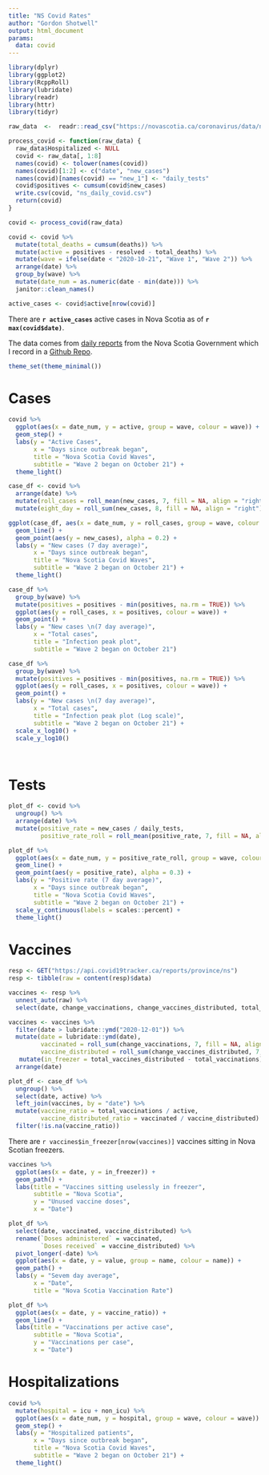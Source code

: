 ```yaml
---
title: "NS Covid Rates"
author: "Gordon Shotwell"
output: html_document
params:
  data: covid
---
```


```r
library(dplyr)
library(ggplot2)
library(RcppRoll)
library(lubridate)
library(readr)
library(httr)
library(tidyr)

raw_data  <-  readr::read_csv("https://novascotia.ca/coronavirus/data/ns-covid19-data.csv", skip = 1)

process_covid <- function(raw_data) {
  raw_data$Hospitalized <- NULL
  covid <- raw_data[, 1:8]
  names(covid) <- tolower(names(covid))
  names(covid)[1:2] <- c("date", "new_cases")
  names(covid)[names(covid) == "new_1"] <- "daily_tests"
  covid$positives <- cumsum(covid$new_cases)
  write.csv(covid, "ns_daily_covid.csv")
  return(covid)
}

covid <- process_covid(raw_data)

covid <- covid %>% 
  mutate(total_deaths = cumsum(deaths)) %>% 
  mutate(active = positives - resolved - total_deaths) %>% 
  mutate(wave = ifelse(date < "2020-10-21", "Wave 1", "Wave 2")) %>% 
  arrange(date) %>% 
  group_by(wave) %>% 
  mutate(date_num = as.numeric(date - min(date))) %>%
  janitor::clean_names()

active_cases <- covid$active[nrow(covid)]
```

There are **`r active_cases`** active cases in Nova Scotia as of **`r max(covid$date)`**.

The data comes from [daily reports](https://novascotia.ca/coronavirus/#cases) from the Nova Scotia Government which I record in a [Github Repo](https://github.com/GShotwell/ns_covid).

```r
theme_set(theme_minimal())
```

# Cases

```r

covid %>% 
  ggplot(aes(x = date_num, y = active, group = wave, colour = wave)) +
  geom_step() +
  labs(y = "Active Cases",
       x = "Days since outbreak began",
       title = "Nova Scotia Covid Waves",
       subtitle = "Wave 2 began on October 21") +
  theme_light()

case_df <- covid %>% 
  arrange(date) %>% 
  mutate(roll_cases = roll_mean(new_cases, 7, fill = NA, align = "right")) %>%
  mutate(eight_day = roll_sum(new_cases, 8, fill = NA, align = "right"))

ggplot(case_df, aes(x = date_num, y = roll_cases, group = wave, colour = wave)) +
  geom_line() +
  geom_point(aes(y = new_cases), alpha = 0.2) +
  labs(y = "New cases (7 day average)",
       x = "Days since outbreak began",
       title = "Nova Scotia Covid Waves",
       subtitle = "Wave 2 began on October 21") +
  theme_light() 

case_df %>% 
  group_by(wave) %>% 
  mutate(positives = positives - min(positives, na.rm = TRUE)) %>% 
  ggplot(aes(y = roll_cases, x = positives, colour = wave)) +
  geom_point() +
  labs(y = "New cases \n(7 day average)",
       x = "Total cases",
       title = "Infection peak plot",
       subtitle = "Wave 2 began on October 21")

case_df %>% 
  group_by(wave) %>% 
  mutate(positives = positives - min(positives, na.rm = TRUE)) %>% 
  ggplot(aes(y = roll_cases, x = positives, colour = wave)) +
  geom_point() +
  labs(y = "New cases \n(7 day average)",
       x = "Total cases",
       title = "Infection peak plot (Log scale)",
       subtitle = "Wave 2 began on October 21") +
  scale_x_log10() +
  scale_y_log10()
  



```


# Tests

```r

plot_df <- covid %>% 
  ungroup() %>% 
  arrange(date) %>% 
  mutate(positive_rate = new_cases / daily_tests,
         positive_rate_roll = roll_mean(positive_rate, 7, fill = NA, align = "right", na.rm = TRUE)) 

plot_df %>% 
  ggplot(aes(x = date_num, y = positive_rate_roll, group = wave, colour = wave)) +
  geom_line() +
  geom_point(aes(y = positive_rate), alpha = 0.3) +
  labs(y = "Positive rate (7 day average)",
       x = "Days since outbreak began",
       title = "Nova Scotia Covid Waves",
       subtitle = "Wave 2 began on October 21") +
  scale_y_continuous(labels = scales::percent) +
  theme_light()

```

# Vaccines

```r
resp <- GET("https://api.covid19tracker.ca/reports/province/ns")
resp <- tibble(raw = content(resp)$data)

vaccines <- resp %>% 
  unnest_auto(raw) %>% 
  select(date, change_vaccinations, change_vaccines_distributed, total_vaccinations, total_vaccines_distributed)

vaccines <- vaccines %>% 
  filter(date > lubridate::ymd("2020-12-01")) %>% 
  mutate(date = lubridate::ymd(date),
         vaccinated = roll_sum(change_vaccinations, 7, fill = NA, align = "right") / 7,
         vaccine_distributed = roll_sum(change_vaccines_distributed, 7, fill = NA, align = "right") / 7) %>% 
   mutate(in_freezer = total_vaccines_distributed - total_vaccinations) %>% 
  arrange(date)

plot_df <- case_df %>% 
  ungroup() %>% 
  select(date, active) %>% 
  left_join(vaccines, by = "date") %>% 
  mutate(vaccine_ratio = total_vaccinations / active,
         vaccine_distributed_ratio = vaccinated / vaccine_distributed) %>% 
  filter(!is.na(vaccine_ratio))
```

There are `r vaccines$in_freezer[nrow(vaccines)]` vaccines sitting in Nova Scotian freezers.

```r
vaccines %>% 
  ggplot(aes(x = date, y = in_freezer)) +
  geom_path() +
  labs(title = "Vaccines sitting uselessly in freezer",
       subtitle = "Nova Scotia",
       y = "Unused vaccine doses",
       x = "Date")

plot_df %>% 
  select(date, vaccinated, vaccine_distributed) %>% 
  rename(`Doses administered` = vaccinated,
         `Doses received` = vaccine_distributed) %>% 
  pivot_longer(-date) %>% 
  ggplot(aes(x = date, y = value, group = name, colour = name)) +
  geom_path() +
  labs(y = "Sevem day average", 
       x = "Date",
       title = "Nova Scotia Vaccination Rate")

plot_df %>% 
  ggplot(aes(x = date, y = vaccine_ratio)) +
  geom_line() +
  labs(title = "Vaccinations per active case",
       subtitle = "Nova Scotia",
       y = "Vaccinations per case",
       x = "Date")

```


# Hospitalizations

```r
covid %>%
  mutate(hospital = icu + non_icu) %>% 
  ggplot(aes(x = date_num, y = hospital, group = wave, colour = wave)) +
  geom_step() +
  labs(y = "Hospitalized patients",
       x = "Days since outbreak began",
       title = "Nova Scotia Covid Waves",
       subtitle = "Wave 2 began on October 21") +
  theme_light()

```

